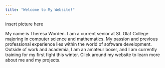 ```yaml
---
title: "Welcome to My Website!"
---
```


insert picture here

My name is Theresa Worden. I am a current senior at St. Olaf College majoring in computer science and mathematics. My passion and previous professional experience lies within the world of software development. Outside of work and academia, I am an amateur boxer, and I am currently training for my first fight this winter. Click around my website to learn more about me and my projects.

# 
